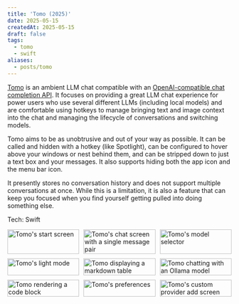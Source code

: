 ```yaml
---
title: 'Tomo (2025)'
date: 2025-05-15
createdAt: 2025-05-15
draft: false
tags:
  - tomo
  - swift
aliases:
  - posts/tomo
---
```



[Tomo](https://www.wvlen.llc/apps/tomo) is an ambient LLM chat compatible with an [OpenAI-compatible chat completion API](https://platform.openai.com/docs/api-reference/chat).
It focuses on providing a great LLM chat experience for power users who use several different LLMs (including local models) and are comfortable using hotkeys to manage bringing text and image context into the chat and managing the lifecycle of conversations and switching models.

Tomo aims to be as unobtrusive and out of your way as possible.
It can be called and hidden with a hotkey (like Spotlight), can be configured to hover above your windows or nest behind them, and can be stripped down to just a text box and your messages.
It also supports hiding both the app icon and the menu bar icon.

It presently stores no conversation history and does not support multiple conversations at once.
While this is a limitation, it is also a feature that can keep you focused when you find yourself getting pulled into doing something else.

Tech: Swift

<div style="display: grid; grid-template-columns: repeat(3, 1fr); gap: 10px;">
    <img src={startImage.src} alt="Tomo's start screen" width="100%"/>
    <img src={chatImage.src} alt="Tomo's chat screen with a single message pair" width="100%"/>
    <img src={modelSelectorImage.src} alt="Tomo's model selector" width="100%"/>
    <img src={lightModeImage.src} alt="Tomo's light mode" width="100%"/>
    <img src={markdownImage.src} alt="Tomo displaying a markdown table" width="100%"/>
    <img src={findImage.src} alt="Tomo chatting with an Ollama model" width="100%"/>
    <img src={codeImage.src} alt="Tomo rendering a code block" width="100%"/>
    <img src={prefsImage.src} alt="Tomo's preferences" width="100%"/>
    <img src={customProviderImage.src} alt="Tomo's custom provider add screen" width="100%"/>
</div>
